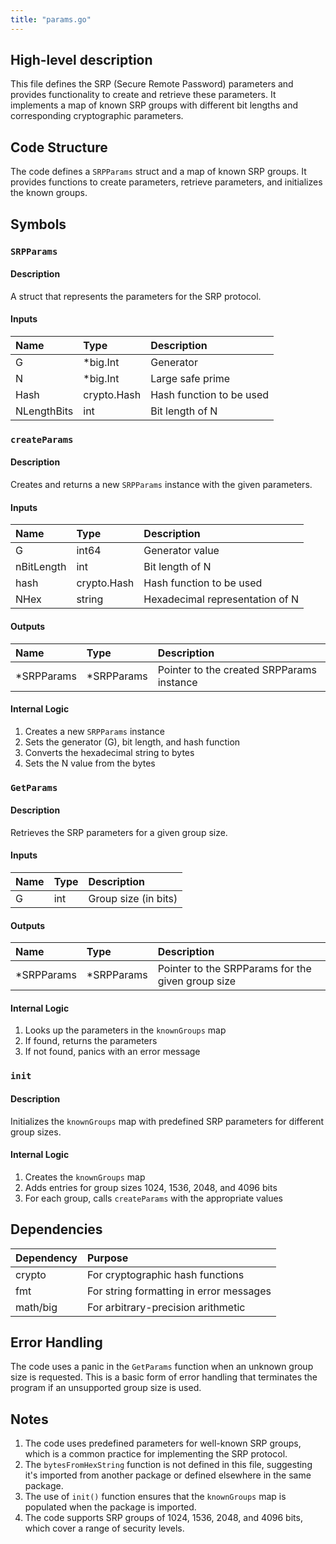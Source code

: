 ```yaml
---
title: "params.go"
---
```


## High-level description
This file defines the SRP (Secure Remote Password) parameters and provides functionality to create and retrieve these parameters. It implements a map of known SRP groups with different bit lengths and corresponding cryptographic parameters.

## Code Structure
The code defines a `SRPParams` struct and a map of known SRP groups. It provides functions to create parameters, retrieve parameters, and initializes the known groups.

## Symbols

### `SRPParams`
#### Description
A struct that represents the parameters for the SRP protocol.

#### Inputs
| Name | Type | Description |
|:-----|:-----|:------------|
| G | *big.Int | Generator |
| N | *big.Int | Large safe prime |
| Hash | crypto.Hash | Hash function to be used |
| NLengthBits | int | Bit length of N |

### `createParams`
#### Description
Creates and returns a new `SRPParams` instance with the given parameters.

#### Inputs
| Name | Type | Description |
|:-----|:-----|:------------|
| G | int64 | Generator value |
| nBitLength | int | Bit length of N |
| hash | crypto.Hash | Hash function to be used |
| NHex | string | Hexadecimal representation of N |

#### Outputs
| Name | Type | Description |
|:-----|:-----|:------------|
| *SRPParams | *SRPParams | Pointer to the created SRPParams instance |

#### Internal Logic
1. Creates a new `SRPParams` instance
2. Sets the generator (G), bit length, and hash function
3. Converts the hexadecimal string to bytes
4. Sets the N value from the bytes

### `GetParams`
#### Description
Retrieves the SRP parameters for a given group size.

#### Inputs
| Name | Type | Description |
|:-----|:-----|:------------|
| G | int | Group size (in bits) |

#### Outputs
| Name | Type | Description |
|:-----|:-----|:------------|
| *SRPParams | *SRPParams | Pointer to the SRPParams for the given group size |

#### Internal Logic
1. Looks up the parameters in the `knownGroups` map
2. If found, returns the parameters
3. If not found, panics with an error message

### `init`
#### Description
Initializes the `knownGroups` map with predefined SRP parameters for different group sizes.

#### Internal Logic
1. Creates the `knownGroups` map
2. Adds entries for group sizes 1024, 1536, 2048, and 4096 bits
3. For each group, calls `createParams` with the appropriate values

## Dependencies
| Dependency | Purpose |
|:-----------|:--------|
| crypto | For cryptographic hash functions |
| fmt | For string formatting in error messages |
| math/big | For arbitrary-precision arithmetic |

## Error Handling
The code uses a panic in the `GetParams` function when an unknown group size is requested. This is a basic form of error handling that terminates the program if an unsupported group size is used.

## Notes
1. The code uses predefined parameters for well-known SRP groups, which is a common practice for implementing the SRP protocol.
2. The `bytesFromHexString` function is not defined in this file, suggesting it's imported from another package or defined elsewhere in the same package.
3. The use of `init()` function ensures that the `knownGroups` map is populated when the package is imported.
4. The code supports SRP groups of 1024, 1536, 2048, and 4096 bits, which cover a range of security levels.